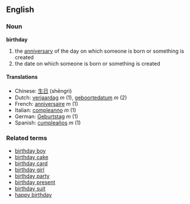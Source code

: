 ==English==
===Noun===
'''birthday'''

#the [[anniversary]] of the day on which someone is born or something is created
#the date on which someone is born or something is created

====Translations====
*Chinese: [[生日]] (shēngrì)
*Dutch: [[verjaardag]] ''m'' (1), [[geboortedatum]] ''m'' (2)
*French: [[anniversaire]] ''m'' (1)
*Italian: [[compleanno]] ''m'' (1)
*German: [[Geburtstag]] ''m'' (1)
*Spanish: [[cumpleaños]] ''m'' (1)

===Related terms===
*[[birthday boy]]
*[[birthday cake]]
*[[birthday card]]
*[[birthday girl]]
*[[birthday party]]
*[[birthday present]]
*[[birthday suit]]
*[[happy birthday]]